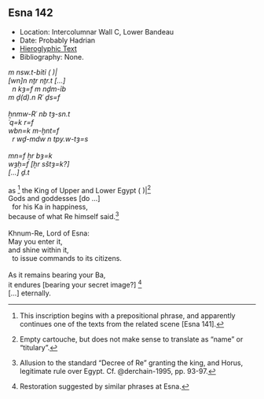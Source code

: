## Esna 142 {-}

- Location: Intercolumnar Wall C, Lower Bandeau 
- Date: Probably Hadrian
- [Hieroglyphic Text](https://www.ifao.egnet.net/uploads/publications/enligne/Temples-Esna002.pdf#page=326){target="_blank"}
- Bibliography: None.

<style>
  .col2 {
    columns: 2 300px;         /* number of columns and width in pixels*/
    -webkit-columns: 2 300px; /* chrome, safari */
    -moz-columns: 2 300px;    /* firefox */
    -webkit-column-break-inside: avoid;
    -page-break-inside: avoid;
    -break-inside: avoid;
  }

</style>

<div class="col2">

| *m nsw.t-bỉtỉ (  )|  *
| *[wn]n nṯr nṯr.t [...]  *
|   *n kȝ=f m nḏm-ỉb  *
| *m ḏ(d).n Rʿ ḏs=f  *
|   
| *ẖnmw-Rʿ nb tȝ-sn.t  *
| *ʿq=k r=f  *
| *wbn=k m-ḫnt=f  *
|   *r wḏ-mdw n tpy.w-tȝ=s  *
|   
| *mn=f ẖr bȝ=k  *
| *wȝḥ=f [ẖr sštȝ=k?]  *
| *[...] ḏ.t  *
|
| as [^fn-142-1] the King of Upper and Lower Egypt ( )|[^fn-142-2]
| Gods and goddesses [do ...]
|   for his Ka in happiness,
| because of what Re himself said.[^fn-142-3]
| 
| Khnum-Re, Lord of Esna:
| May you enter it,
| and shine within it,
|   to issue commands to its citizens.
|   
| As it remains bearing your Ba,
| it endures [bearing your secret image?] [^fn-142-4]
| [...] eternally.

</div>

[^fn-142-1]: This inscription begins with a prepositional phrase, and apparently continues one of the texts from the related scene [Esna 141].
[^fn-142-2]: Empty cartouche, but does not make sense to translate as "name" or "titulary".
[^fn-142-3]: Allusion to the standard "Decree of Re" granting the king, and Horus, legitimate rule over Egypt. Cf. @derchain-1995, pp. 93-97.
[^fn-142-4]: Restoration suggested by similar phrases at Esna.